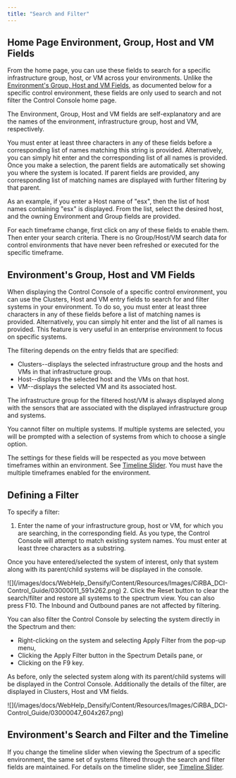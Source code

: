 ```yaml
---
title: "Search and Filter"
---
```


## Home Page Environment, Group, Host and VM Fields

From the home page, you can use these fields to search for a specific infrastructure group, host, or VM across your environments. Unlike the [Environment's Group, Host and VM Fields](#Cluster,), as documented below for a specific control environment, these fields are only used to search and not filter the Control Console home page.

The Environment, Group, Host and VM fields are self-explanatory and are the names of the environment, infrastructure group, host and VM, respectively.

You must enter at least three characters in any of these fields before a corresponding list of names matching this string is provided. Alternatively, you can simply hit enter and the corresponding list of all names is provided. Once you make a selection, the parent fields are automatically set showing you where the system is located. If parent fields are provided, any corresponding list of matching names are displayed with further filtering by that parent.

As an example, if you enter a Host name of "esx", then the list of host names containing "esx" is displayed. From the list, select the desired host, and the owning Environment and Group fields are provided.

<Note>
For each timeframe change, first click on any of these fields to enable them. Then enter your search criteria.
</Note>


<Note>
There is no Group/Host/VM search data for control environments that have never been refreshed or executed for the specific timeframe.
</Note>



## Environment's Group, Host and VM Fields

When displaying the Control Console of a specific control environment, you can use the Clusters, Host and VM entry fields to search for and filter systems in your environment. To do so, you must enter at least three characters in any of these fields before a list of matching names is provided. Alternatively, you can simply hit enter and the list of all names is provided. This feature is very useful in an enterprise environment to focus on specific systems.

The filtering depends on the entry fields that are specified:

* Clusters--displays the selected infrastructure group and the hosts and VMs in that infrastructure group.
* Host--displays the selected host and the VMs on that host.
* VM--displays the selected VM and its associated host.

The infrastructure group for the filtered host/VM is always displayed along with the sensors that are associated with the displayed infrastructure group and systems.

You cannot filter on multiple systems. If multiple systems are selected, you will be prompted with a selection of systems from which to choose a single option.

The settings for these fields will be respected as you move between timeframes within an environment. See [Timeline Slider](./Timeline_Slider). You must have the multiple timeframes enabled for the environment.

## Defining a Filter

To specify a filter:

1. Enter the name of your infrastructure group, host or VM, for which you are searching, in the corresponding field. As you type, the Control Console will attempt to match existing system names. You must enter at least three characters as a substring.

Once you have entered/selected the system of interest, only that system along with its parent/child systems will be displayed in the console.

<Accordion title="Figure: Search/Filter Fields">
<Frame>![](/images/docs/WebHelp_Densify/Content/Resources/Images/CiRBA_DCI-Control_Guide/03000011_591x262.png)</Frame>
</Accordion>
2. Click the Reset button to clear the search/filter and restore all systems to the spectrum view. You can also press F10.
<Note>
The Inbound and Outbound panes are not affected by filtering.
</Note>



You can also filter the Control Console by selecting the system directly in the Spectrum and then:

* Right-clicking on the system and selecting Apply Filter from the pop-up menu,
* Clicking the Apply Filter button in the Spectrum Details pane, or
* Clicking on the F9 key.

As before, only the selected system along with its parent/child systems will be displayed in the Control Console. Additionally the details of the filter, are displayed in Clusters, Host and VM fields.

<Accordion title="Figure: Apply Filter">
<Frame>![](/images/docs/WebHelp_Densify/Content/Resources/Images/CiRBA_DCI-Control_Guide/03000047_604x267.png)</Frame>
</Accordion>


## Environment's Search and Filter and the Timeline

If you change the timeline slider when viewing the Spectrum of a specific environment, the same set of systems filtered through the search and filter fields are maintained. For details on the timeline slider, see [Timeline Slider](./Timeline_Slider).
